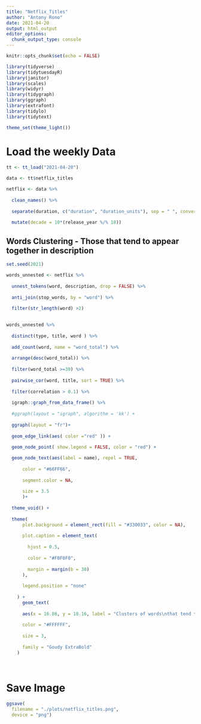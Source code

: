 ```yaml
---
title: "Netflix_Titles"
author: "Antony Rono"
date: 2021-04-20
output: html_output
editor_options: 
  chunk_output_type: console
---
```


```r

knitr::opts_chunk$set(echo = FALSE)

library(tidyverse)
library(tidytuesdayR)
library(janitor)
library(scales)
library(widyr)
library(tidygraph)
library(ggraph)
library(extrafont)
library(tidylo)
library(tidytext)

theme_set(theme_light())
```

# Load the weekly Data

```r

tt <- tt_load("2021-04-20")

data <- tt$netflix_titles

netflix <- data %>%
  
  clean_names() %>% 
  
  separate(duration, c("duration", "duration_units"), sep = " ", convert = TRUE) %>% 
  
  mutate(decade = 10*(release_year %/% 10))

```

## Words Clustering - Those that tend to appear together in description

```r

set.seed(2021) 

words_unnested <- netflix %>% 
  
  unnest_tokens(word, description, drop = FALSE) %>% 
  
  anti_join(stop_words, by = "word") %>% 
  
  filter(str_length(word) >2)
  

words_unnested %>% 
  
  distinct(type, title, word ) %>% 
  
  add_count(word, name = "word_total") %>% 
  
  arrange(desc(word_total)) %>% 
  
  filter(word_total >=30) %>% 
  
  pairwise_cor(word, title, sort = TRUE) %>% 
  
  filter(correlation > 0.1) %>% 
  
  igraph::graph_from_data_frame() %>% 
  
  #ggraph(layout = "igraph", algorithm = 'kk') +
  
  ggraph(layout = "fr")+
  
  geom_edge_link(aes( color ="red" )) +
  
  geom_node_point( show.legend = FALSE, color = "red") +

  geom_node_text(aes(label = name), repel = TRUE, 
                 
      color = "#66FF66",
      
      segment.color = NA,
      
      size = 3.5
      )+
  
  theme_void() +
    
  theme(
      plot.background = element_rect(fill = "#330033", color = NA),
      
      plot.caption = element_text(
        
        hjust = 0.5,
        
        color = "#F0F0F0",
        
        margin = margin(b = 30)
      ), 
      
      legend.position = "none"
      
    ) +
      geom_text(
        
      aes(x = 16.86, y = 18.16, label = "Clusters of words\nthat tend to appear\ntogether in movie\ntitles"),
      
      color = "#FFFFFF",
      
      size = 3,
      
      family = "Goudy ExtraBold"
    )
  
  
```

# Save Image
```r
ggsave(
  filename = "./plots/netflix_titles.png",
  device = "png")

```
